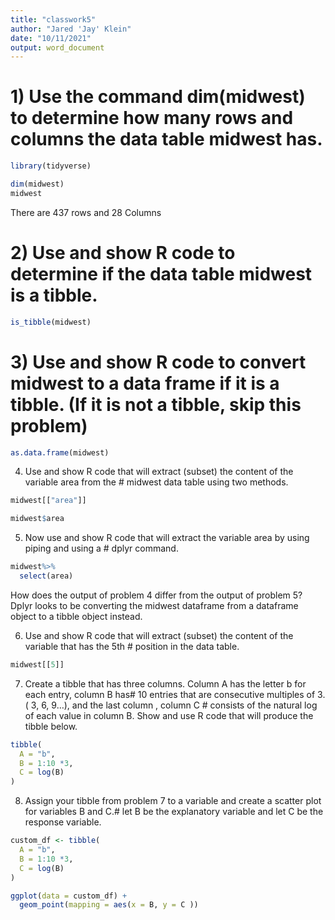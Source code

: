 ```yaml
---
title: "classwork5"
author: "Jared 'Jay' Klein"
date: "10/11/2021"
output: word_document
---
```


# 1) Use the command dim(midwest) to determine how many rows and columns the data table midwest has.
```r
library(tidyverse)

dim(midwest)
midwest
```

There are 437 rows and 28 Columns


# 2) Use and show R code to determine if the data table midwest is a tibble.
```r
is_tibble(midwest)
```

# 3) Use and show R code to convert midwest to a data frame if it is a tibble. (If it is not a tibble, skip this problem)
```r
as.data.frame(midwest)
```

4)  Use and show R code that will extract (subset) the content of the variable area from the # midwest data table using two methods.

```r
midwest[["area"]]
```

```r
midwest$area
```


5)  Now use and show R code that will extract the variable area by using piping and using a # dplyr command.

```r
midwest%>%
  select(area)
```

How does the output of problem 4 differ from the output of problem 5?
  Dplyr looks to be converting the midwest dataframe from a dataframe object to
  a tibble object instead.
  
6)  Use and show R code that will extract (subset) the content of the variable that has the 5th # position in the data table.

```r
midwest[[5]]
```


7)  Create a tibble that has three columns.  Column A has the letter b for each entry, column B has# 10 entries that are consecutive multiples of 3. ( 3, 6, 9...), and the last column , column C # consists of the natural log of each value in column B. Show and use R code that will produce the tibble below.

```r
tibble(
  A = "b",
  B = 1:10 *3, 
  C = log(B)
)
```


8)  Assign your tibble from problem 7 to a variable and create a scatter plot for variables B and C.# let B be the explanatory variable and let C be the response variable.

```r
custom_df <- tibble(
  A = "b",
  B = 1:10 *3, 
  C = log(B)
)

ggplot(data = custom_df) +
  geom_point(mapping = aes(x = B, y = C ))
```





